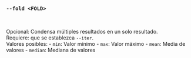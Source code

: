 ### `--fold <FOLD>`

<br />

Opcional: Condensa múltiples resultados en un solo resultado. \
Requiere: que se establezca `--iter`. \
Valores posibles:
    - `min`:    Valor mínimo
    - `max`:    Valor máximo
    - `mean`:   Media de valores
    - `median`: Mediana de valores